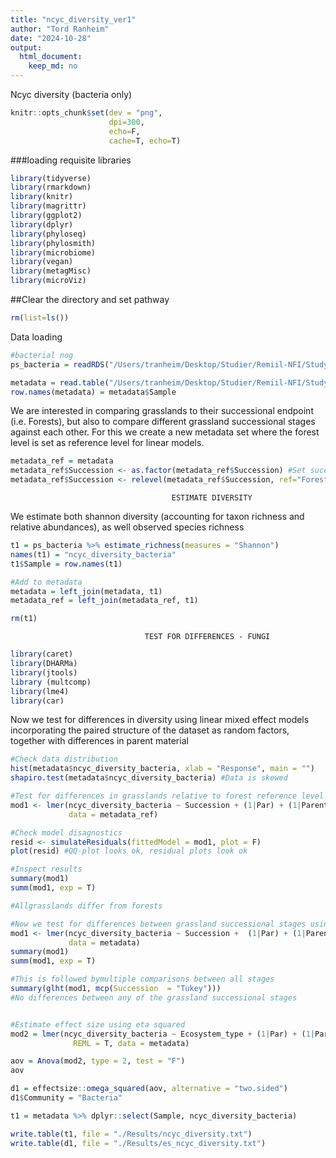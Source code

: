 ```yaml
---
title: "ncyc_diversity_ver1"
author: "Tord Ranheim"
date: "2024-10-28"
output:
  html_document:
    keep_md: no
---
```


Ncyc diversity (bacteria only)


```r
knitr::opts_chunk$set(dev = "png",
                      dpi=300,
                      echo=F,
                      cache=T, echo=T)
```



###loading requisite libraries 
```r
library(tidyverse)
library(rmarkdown)
library(knitr)
library(magrittr)
library(ggplot2)
library(dplyr)
library(phyloseq)
library(phylosmith)
library(microbiome)
library(vegan)
library(metagMisc)
library(microViz)

```


##Clear the directory and set pathway
```r
rm(list=ls())

```


Data loading
```r

#bacterial nog
ps_bacteria = readRDS("/Users/tranheim/Desktop/Studier/Remiil-NFI/Study 1/Processing/Microbial/Metagenome/Processing/Ncyc/Results/ps_ncyc_bac_rar.RDS")

```


```r

metadata = read.table("/Users/tranheim/Desktop/Studier/Remiil-NFI/Study 1/Processing/Metadata/Result/metadata.txt")
row.names(metadata) = metadata$Sample

```


We are interested in comparing grasslands to their successional endpoint (i.e. Forests), but also to compare different grassland successional stages against each other. For this we create a new metadata set where the forest level is set as reference level for linear models.

```r

metadata_ref = metadata
metadata_ref$Succession <- as.factor(metadata_ref$Succession) #Set successional stage as factor
metadata_ref$Succession <- relevel(metadata_ref$Succession, ref="Forest") #Set forest as reference level

```


                                  
                                        ESTIMATE DIVERSITY
###################################################################################################

We estimate both shannon diversity (accounting for taxon richness and relative abundances), as well observed species richness

```r

t1 = ps_bacteria %>% estimate_richness(measures = "Shannon")
names(t1) = "ncyc_diversity_bacteria"
t1$Sample = row.names(t1)

#Add to metadata
metadata = left_join(metadata, t1)
metadata_ref = left_join(metadata_ref, t1)

rm(t1)
```



                                  TEST FOR DIFFERENCES - FUNGI
###################################################################################################
```r
library(caret)
library(DHARMa)
library(jtools)
library (multcomp)
library(lme4)
library(car)
```


Now we test for differences in diversity using linear mixed effect models incorporating the paired structure of the dataset as random factors, together with differences in parent material

```r

#Check data distribution
hist(metadata$ncyc_diversity_bacteria, xlab = "Response", main = "")
shapiro.test(metadata$ncyc_diversity_bacteria) #Data is skewed

#Test for differences in grasslands relative to forest reference level
mod1 <- lmer(ncyc_diversity_bacteria ~ Succession + (1|Par) + (1|Parent_material) + (1|Distance),
             data = metadata_ref)

#Check model disagnostics
resid <- simulateResiduals(fittedModel = mod1, plot = F)
plot(resid) #QQ-plot looks ok, residual plots look ok

#Inspect results
summary(mod1)
summ(mod1, exp = T)

#Allgrasslands differ from forests

#Now we test for differences between grassland successional stages using the same models but without forests as reference levels
mod1 <- lmer(ncyc_diversity_bacteria ~ Succession +  (1|Par) + (1|Parent_material) + (1|Distance),
             data = metadata)
summary(mod1)
summ(mod1, exp = T)

#This is followed bymultiple comparisons between all stages
summary(glht(mod1, mcp(Succession  = "Tukey")))
#No differences between any of the grassland successional stages 


#Estimate effect size using eta squared
mod2 = lmer(ncyc_diversity_bacteria ~ Ecosystem_type + (1|Par) + (1|Parent_material) + (1|Distance),
              REML = T, data = metadata)

aov = Anova(mod2, type = 2, test = "F")
aov

d1 = effectsize::omega_squared(aov, alternative = "two.sided")
d1$Community = "Bacteria"

```



```r

t1 = metadata %>% dplyr::select(Sample, ncyc_diversity_bacteria)

write.table(t1, file = "./Results/ncyc_diversity.txt")
write.table(d1, file = "./Results/es_ncyc_diversity.txt")

```


